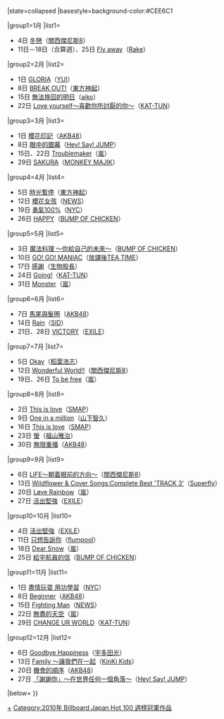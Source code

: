 {{Navbox
|bodyclass=hlist
|name=Billboard JAPAN Hot 100 週榜冠軍 (2010年)
|title=[[Billboard JAPAN]] [[Billboard Japan Hot 100|Hot 100]] 週榜冠軍作品及獲得者{{#if:{{{1|}}}|（{{{1|}}}）|}}
|state=<includeonly>collapsed</includeonly>
|basestyle=background-color:#CEE6C1

|group1=1月
|list1=
*4日 [[GIFT ～白～|冬戀]]（[[關西傑尼斯8]]）
*11日－18日（合算週）、25日 [[Fly away]]（[[Rake (歌手)|Rake]]）
|group2=2月
|list2=
*1日 [[GLORIA]]（[[YUI]]）
*8日 [[BREAK OUT!]]（[[東方神起]]）
*15日 [[無法挽回的明日]]（[[aiko]]）
*22日 [[Love yourself～喜歡你所討厭的你～]]（[[KAT-TUN]]）
|group3=3月
|list3=
*1日 [[櫻花印記]]（[[AKB48]]）
*8日 [[眼中的銀幕]]（[[Hey! Say! JUMP]]）
*15日、22日 [[Troublemaker]]（[[嵐]]）
*29日 [[SAKURA (MONKEY MAJIK歌曲)|SAKURA]]（[[MONKEY MAJIK]]）
|group4=4月
|list4=
*5日 [[時光暫停]]（[[東方神起]]）
*12日 [[櫻花女孩]]（[[NEWS]]）
*19日 [[勇氣100% (NYC歌曲)|勇氣100%]]（[[NYC (偶像團體)|NYC]]）
*26日 [[HAPPY (BUMP OF CHICKEN歌曲)|HAPPY]]（[[BUMP OF CHICKEN]]）
|group5=5月
|list5=
*3日 [[魔法料理 ～你給自己的未來～]]（[[BUMP OF CHICKEN]]）
*10日 [[GO! GO! MANIAC]]（[[K-ON!|放課後TEA TIME]]）
*17日 [[感謝 (生物股長單曲)|感謝]]（[[生物股長]]）
*24日 [[Going!]]（[[KAT-TUN]]）
*31日 [[Monster (嵐)|Monster]]（[[嵐]]）
|group6=6月
|list6=
*7日 [[馬尾與髮圈]]（[[AKB48]]）
*14日 [[Rain (SID單曲)|Rain]]（[[SID (樂團)|SID]]）
*21日、28日 [[FANTASY (EXILE單曲)|VICTORY]]（[[EXILE]]）
|group7=7月
|list7=
*5日 [[Okay (稻葉浩志單曲)|Okay]]（[[稻葉浩志]]）
*12日 [[Wonderful World!!]]（[[關西傑尼斯8]]）
*19日、26日 [[To be free]]（[[嵐]]）
|group8=8月
|list8=
*2日 [[This is love]]（[[SMAP]]）
*9日 [[One in a million]]（[[山下智久]]）
*16日 [[This is love]]（[[SMAP]]）
*23日 [[螢/少年|螢]]（[[福山雅治]]）
*30日 [[無限重播]]（[[AKB48]]）
|group9=9月
|list9=
*6日 [[LIFE～朝着眼前的方向～]]（[[關西傑尼斯8]]）
*13日 [[Wildflower & Cover Songs:Complete Best 'TRACK 3']]（[[Superfly]]）
*20日 [[Løve Rainbow]]（[[嵐]]）
*27日 [[活出堅強]]（[[EXILE]]）
|group10=10月
|list10=
*4日 [[活出堅強]]（[[EXILE]]）
*11日 [[只想告訴你 (flumpool單曲)|只想告訴你]]（[[flumpool]]）
*18日 [[Dear Snow]]（[[嵐]]）
*25日 [[給宇航員的信/摩托車|給宇航員的信]]（[[BUMP OF CHICKEN]]）
|group11=11月
|list11=
*1日 [[盡情玩耍 用功學習]]（[[NYC (偶像團體)|NYC]]）
*8日 [[Beginner (AKB48單曲)|Beginner]]（[[AKB48]]）
*15日 [[Fighting Man]]（[[NEWS]]）
*22日 [[無盡的天空]]（[[嵐]]）
*29日 [[CHANGE UR WORLD]]（[[KAT-TUN]]）
|group12=12月
|list12=
*6日 [[Goodbye Happiness]]（[[宇多田光]]）
*13日 [[Family ～讓我們在一起]]（[[KinKi Kids]]）
*20日 [[機會的順序]]（[[AKB48]]） 
*27日 [[「謝謝你」～在世界任何一個角落～]]（[[Hey! Say! JUMP]]）

|below={{Billboard JAPAN 單曲週榜冠軍／年份別模板}}
}}<noinclude>[[Category:2010年 Billboard Japan Hot 100 週榜冠軍作品|+]]</noinclude>
<includeonly>[[Category:2010年 Billboard Japan Hot 100 週榜冠軍作品]]</includeonly>